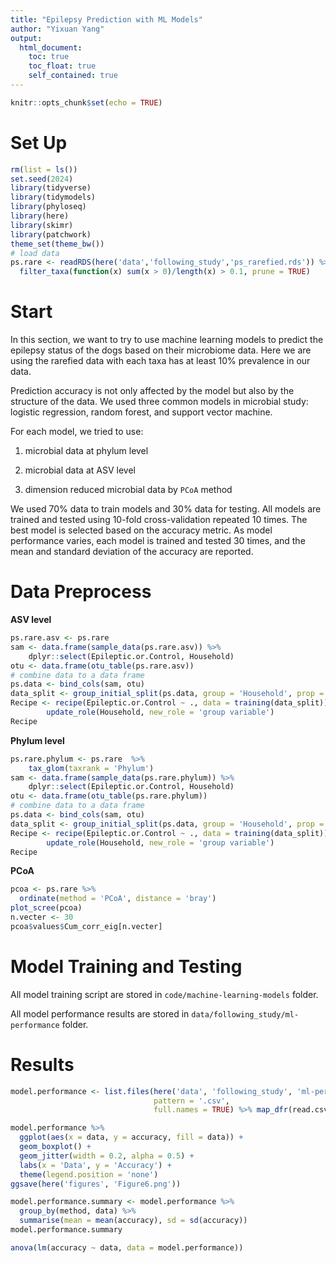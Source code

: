 ```yaml
---
title: "Epilepsy Prediction with ML Models"
author: "Yixuan Yang"
output:
  html_document:
    toc: true
    toc_float: true
    self_contained: true
---
```


```r
knitr::opts_chunk$set(echo = TRUE)
```

# Set Up

```r
rm(list = ls())
set.seed(2024)
library(tidyverse)
library(tidymodels)
library(phyloseq)
library(here)
library(skimr)
library(patchwork)
theme_set(theme_bw())
# load data
ps.rare <- readRDS(here('data','following_study','ps_rarefied.rds')) %>% 
  filter_taxa(function(x) sum(x > 0)/length(x) > 0.1, prune = TRUE)
```

# Start

In this section, we want to try to use machine learning models to predict the epilepsy status of the dogs based on their microbiome data. Here we are using the rarefied data with each taxa has at least 10% prevalence in our data. 

Prediction accuracy is not only affected by the model but also by the structure of the data. We used three common models in microbial study: logistic regression, random forest, and support vector machine. 

For each model, we tried to use:

1. microbial data at phylum level

2. microbial data at ASV level

3. dimension reduced microbial data by `PCoA` method

We used 70% data to train models and 30% data for testing. All models are trained and tested using 10-fold cross-validation repeated 10 times. The best model is selected based on the accuracy metric. As model performance varies, each model is trained and tested 30 times, and the mean and standard deviation of the accuracy are reported.

# Data Preprocess

**ASV level**

```r
ps.rare.asv <- ps.rare
sam <- data.frame(sample_data(ps.rare.asv)) %>% 
    dplyr::select(Epileptic.or.Control, Household)
otu <- data.frame(otu_table(ps.rare.asv))
# combine data to a data frame
ps.data <- bind_cols(sam, otu)
data_split <- group_initial_split(ps.data, group = 'Household', prop = 0.7)
Recipe <- recipe(Epileptic.or.Control ~ ., data = training(data_split)) %>%
        update_role(Household, new_role = 'group variable')
Recipe
```

**Phylum level**

```r
ps.rare.phylum <- ps.rare  %>% 
    tax_glom(taxrank = 'Phylum')
sam <- data.frame(sample_data(ps.rare.phylum)) %>% 
    dplyr::select(Epileptic.or.Control, Household)
otu <- data.frame(otu_table(ps.rare.phylum))
# combine data to a data frame
ps.data <- bind_cols(sam, otu)
data_split <- group_initial_split(ps.data, group = 'Household', prop = 0.7)
Recipe <- recipe(Epileptic.or.Control ~ ., data = training(data_split)) %>%
        update_role(Household, new_role = 'group variable') 
Recipe
```

**PCoA**

```r
pcoa <- ps.rare %>% 
  ordinate(method = 'PCoA', distance = 'bray')
plot_scree(pcoa)
n.vecter <- 30
pcoa$values$Cum_corr_eig[n.vecter]
```

# Model Training and Testing

All model training script are stored in `code/machine-learning-models` folder. 

All model performance results are stored in `data/following_study/ml-performance` folder.

# Results

```r
model.performance <- list.files(here('data', 'following_study', 'ml-performance'),
                                pattern = '.csv', 
                                full.names = TRUE) %>% map_dfr(read.csv)
```


```r
model.performance %>% 
  ggplot(aes(x = data, y = accuracy, fill = data)) +
  geom_boxplot() +
  geom_jitter(width = 0.2, alpha = 0.5) +
  labs(x = 'Data', y = 'Accuracy') +
  theme(legend.position = 'none')
ggsave(here('figures', 'Figure6.png'))
```

```r
model.performance.summary <- model.performance %>% 
  group_by(method, data) %>% 
  summarise(mean = mean(accuracy), sd = sd(accuracy)) 
model.performance.summary

anova(lm(accuracy ~ data, data = model.performance))
```


